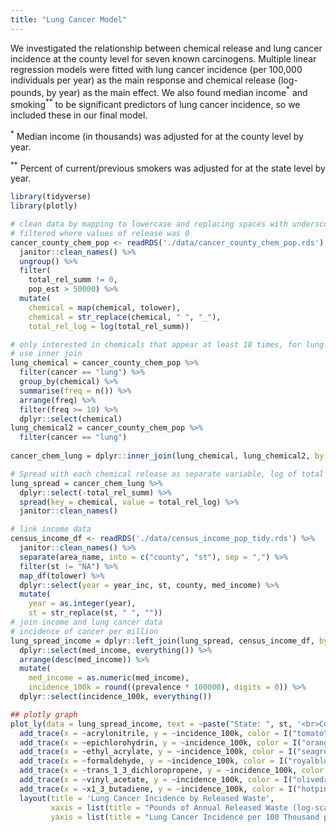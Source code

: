 ```yaml
---
title: "Lung Cancer Model"
---
```


We investigated the relationship between chemical release and lung cancer incidence at the county level for seven known carcinogens. Multiple linear regression models were fitted with lung cancer incidence (per 100,000 individuals per year) as the main response and chemical release (log-pounds, by year) as the main effect. We also found median income$^*$ and smoking$^{**}$ to be significant predictors of lung cancer incidence, so we included these in our final model.

$^*$ Median income (in thousands) was adjusted for at the county level by year. 

$^{**}$ Percent of current/previous smokers was adjusted for at the state level by year.

```r
library(tidyverse)
library(plotly)

# clean data by mapping to lowercase and replacing spaces with underscore
# filtered where values of release was 0
cancer_county_chem_pop <- readRDS('./data/cancer_county_chem_pop.rds') %>% 
  janitor::clean_names() %>% 
  ungroup() %>% 
  filter(
    total_rel_summ != 0,
    pop_est > 50000) %>% 
  mutate(
    chemical = map(chemical, tolower),
    chemical = str_replace(chemical, " ", "_"),
    total_rel_log = log(total_rel_summ))

# only interested in chemicals that appear at least 10 times, for lung cancer only
# use inner join
lung_chemical = cancer_county_chem_pop %>% 
  filter(cancer == "lung") %>% 
  group_by(chemical) %>% 
  summarise(freq = n()) %>% 
  arrange(freq) %>% 
  filter(freq >= 10) %>% 
  dplyr::select(chemical)
lung_chemical2 = cancer_county_chem_pop %>% 
  filter(cancer == "lung")
  
cancer_chem_lung = dplyr::inner_join(lung_chemical, lung_chemical2, by = "chemical")

# Spread with each chemical release as separate variable, log of total release as value
lung_spread = cancer_chem_lung %>% 
  dplyr::select(-total_rel_summ) %>% 
  spread(key = chemical, value = total_rel_log) %>% 
  janitor::clean_names()

# link income data
census_income_df <- readRDS('./data/census_income_pop_tidy.rds') %>% 
  janitor::clean_names() %>% 
  separate(area_name, into = c("county", "st"), sep = ",") %>% 
  filter(st != "NA") %>% 
  map_df(tolower) %>% 
  dplyr::select(year = year_inc, st, county, med_income) %>% 
  mutate(
    year = as.integer(year),
    st = str_replace(st, " ", ""))
# join income and lung cancer data
# incidence of cancer per million
lung_spread_income = dplyr::left_join(lung_spread, census_income_df, by = c("county" = "county", "year" = "year", "st" = "st")) %>% 
  dplyr::select(med_income, everything()) %>%
  arrange(desc(med_income)) %>% 
  mutate(
    med_income = as.numeric(med_income),
    incidence_100k = round((prevalence * 100000), digits = 0)) %>% 
  dplyr::select(incidence_100k, everything())

## plotly graph
plot_ly(data = lung_spread_income, text = ~paste("State: ", st, '<br>County: ', county, '<br>Year: ', year), colors = "Set1") %>% 
  add_trace(x = ~acrylonitrile, y = ~incidence_100k, color = I("tomato"), name = 'acrylonitrile', opacity = 0.8) %>% 
  add_trace(x = ~epichlorohydrin, y = ~incidence_100k, color = I("orange"), name = 'epichlorohydrin', opacity = 0.8) %>% 
  add_trace(x = ~ethyl_acrylate, y = ~incidence_100k, color = I("seagreen"), name = 'ethyl_acrylate', opacity = 0.8) %>% 
  add_trace(x = ~formaldehyde, y = ~incidence_100k, color = I("royalblue"), name = 'formaldehyde', opacity = 0.8) %>% 
  add_trace(x = ~trans_1_3_dichloropropene, y = ~incidence_100k, color = I("mediumpurple"), name = 'trans-1,3-dichloropropene', opacity = 0.8) %>% 
  add_trace(x = ~vinyl_acetate, y = ~incidence_100k, color = I("olivedrab"), name = 'vinyl-acetate', opacity = 0.8) %>% 
  add_trace(x = ~x1_3_butadiene, y = ~incidence_100k, color = I("hotpink3"), name = '1,3-butadiene', opacity = 0.8) %>% 
  layout(title = 'Lung Cancer Incidence by Released Waste',
         xaxis = list(title = "Pounds of Annual Released Waste (log-scaled)"),
         yaxis = list(title = "Lung Cancer Incidence per 100 Thousand per Year"))
```







